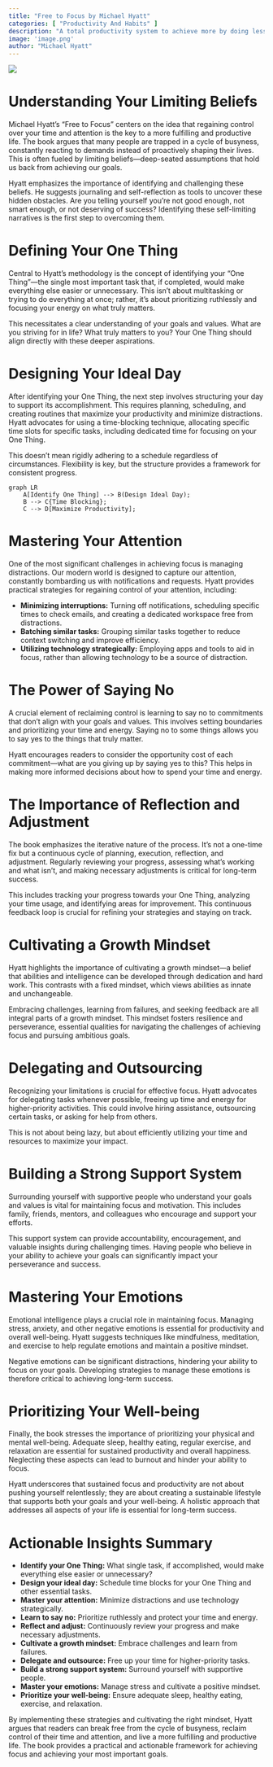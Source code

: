```yaml
---
title: "Free to Focus by Michael Hyatt"
categories: [ "Productivity And Habits" ]
description: "A total productivity system to achieve more by doing less"
image: 'image.png'
author: "Michael Hyatt"
---
```


![](./image.png)

# Understanding Your Limiting Beliefs

Michael Hyatt's "Free to Focus" centers on the idea that regaining control over your time and attention is the key to a more fulfilling and productive life.  The book argues that many people are trapped in a cycle of busyness, constantly reacting to demands instead of proactively shaping their lives. This is often fueled by limiting beliefs—deep-seated assumptions that hold us back from achieving our goals.

Hyatt emphasizes the importance of identifying and challenging these beliefs. He suggests journaling and self-reflection as tools to uncover these hidden obstacles.  Are you telling yourself you're not good enough, not smart enough, or not deserving of success? Identifying these self-limiting narratives is the first step to overcoming them.


# Defining Your One Thing

Central to Hyatt's methodology is the concept of identifying your "One Thing"—the single most important task that, if completed, would make everything else easier or unnecessary.  This isn't about multitasking or trying to do everything at once; rather, it's about prioritizing ruthlessly and focusing your energy on what truly matters.

This necessitates a clear understanding of your goals and values.  What are you striving for in life?  What truly matters to you?  Your One Thing should align directly with these deeper aspirations.


# Designing Your Ideal Day

After identifying your One Thing, the next step involves structuring your day to support its accomplishment. This requires planning, scheduling, and creating routines that maximize your productivity and minimize distractions.  Hyatt advocates for using a time-blocking technique, allocating specific time slots for specific tasks, including dedicated time for focusing on your One Thing.

This doesn't mean rigidly adhering to a schedule regardless of circumstances.  Flexibility is key, but the structure provides a framework for consistent progress.

```mermaid
graph LR
    A[Identify One Thing] --> B(Design Ideal Day);
    B --> C{Time Blocking};
    C --> D[Maximize Productivity];
```


# Mastering Your Attention

One of the most significant challenges in achieving focus is managing distractions.  Our modern world is designed to capture our attention, constantly bombarding us with notifications and requests.  Hyatt provides practical strategies for regaining control of your attention, including:

* **Minimizing interruptions:**  Turning off notifications, scheduling specific times to check emails, and creating a dedicated workspace free from distractions.
* **Batching similar tasks:** Grouping similar tasks together to reduce context switching and improve efficiency.
* **Utilizing technology strategically:** Employing apps and tools to aid in focus, rather than allowing technology to be a source of distraction.


# The Power of Saying No

A crucial element of reclaiming control is learning to say no to commitments that don't align with your goals and values.  This involves setting boundaries and prioritizing your time and energy.  Saying no to some things allows you to say yes to the things that truly matter.

Hyatt encourages readers to consider the opportunity cost of each commitment—what are you giving up by saying yes to this?  This helps in making more informed decisions about how to spend your time and energy.


# The Importance of Reflection and Adjustment

The book emphasizes the iterative nature of the process.  It’s not a one-time fix but a continuous cycle of planning, execution, reflection, and adjustment.  Regularly reviewing your progress, assessing what’s working and what isn’t, and making necessary adjustments is critical for long-term success.

This includes tracking your progress towards your One Thing, analyzing your time usage, and identifying areas for improvement.  This continuous feedback loop is crucial for refining your strategies and staying on track.


# Cultivating a Growth Mindset

Hyatt highlights the importance of cultivating a growth mindset—a belief that abilities and intelligence can be developed through dedication and hard work. This contrasts with a fixed mindset, which views abilities as innate and unchangeable.

Embracing challenges, learning from failures, and seeking feedback are all integral parts of a growth mindset. This mindset fosters resilience and perseverance, essential qualities for navigating the challenges of achieving focus and pursuing ambitious goals.


# Delegating and Outsourcing

Recognizing your limitations is crucial for effective focus. Hyatt advocates for delegating tasks whenever possible, freeing up time and energy for higher-priority activities. This could involve hiring assistance, outsourcing certain tasks, or asking for help from others.

This is not about being lazy, but about efficiently utilizing your time and resources to maximize your impact.


# Building a Strong Support System

Surrounding yourself with supportive people who understand your goals and values is vital for maintaining focus and motivation. This includes family, friends, mentors, and colleagues who encourage and support your efforts.

This support system can provide accountability, encouragement, and valuable insights during challenging times.  Having people who believe in your ability to achieve your goals can significantly impact your perseverance and success.


# Mastering Your Emotions

Emotional intelligence plays a crucial role in maintaining focus.  Managing stress, anxiety, and other negative emotions is essential for productivity and overall well-being.  Hyatt suggests techniques like mindfulness, meditation, and exercise to help regulate emotions and maintain a positive mindset.

Negative emotions can be significant distractions, hindering your ability to focus on your goals.  Developing strategies to manage these emotions is therefore critical to achieving long-term success.


# Prioritizing Your Well-being

Finally, the book stresses the importance of prioritizing your physical and mental well-being.  Adequate sleep, healthy eating, regular exercise, and relaxation are essential for sustained productivity and overall happiness.  Neglecting these aspects can lead to burnout and hinder your ability to focus.

Hyatt underscores that sustained focus and productivity are not about pushing yourself relentlessly; they are about creating a sustainable lifestyle that supports both your goals and your well-being.  A holistic approach that addresses all aspects of your life is essential for long-term success.


# Actionable Insights Summary

* **Identify your One Thing:** What single task, if accomplished, would make everything else easier or unnecessary?
* **Design your ideal day:**  Schedule time blocks for your One Thing and other essential tasks.
* **Master your attention:** Minimize distractions and use technology strategically.
* **Learn to say no:** Prioritize ruthlessly and protect your time and energy.
* **Reflect and adjust:** Continuously review your progress and make necessary adjustments.
* **Cultivate a growth mindset:** Embrace challenges and learn from failures.
* **Delegate and outsource:** Free up your time for higher-priority tasks.
* **Build a strong support system:** Surround yourself with supportive people.
* **Master your emotions:** Manage stress and cultivate a positive mindset.
* **Prioritize your well-being:** Ensure adequate sleep, healthy eating, exercise, and relaxation.


By implementing these strategies and cultivating the right mindset, Hyatt argues that readers can break free from the cycle of busyness, reclaim control of their time and attention, and live a more fulfilling and productive life.  The book provides a practical and actionable framework for achieving focus and achieving your most important goals.

